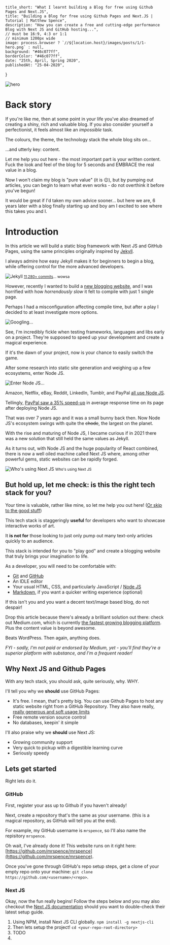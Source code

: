 
    title_short: "What I learnt building a Blog for free using Github Pages and Next.JS",
    title: "Building a Blog for free using Github Pages and Next.JS | Tutorial | Matthew Spence",
    description: "How you can create a free and cutting-edge performance Blog with Next JS and GitHub hosting...",
    // must be 16:9, 4:3 or 1:1
    // minimum 1200px wide
    image: process.browser ? `//${location.host}/images/posts/1/1-hero.png` : null,
    background: "#46c077ff",
    borderColor: "#46c077ff",
    date: "25th, April, Spring 2020",
    publishedAt: "25-04-2020",
}

<img src="/images/posts/1/1-hero.png" alt="hero" />

# Back story

If you're like me, then at some point in your life you've also dreamed of creating a shiny, rich and valuable blog.
If you also consider yourself a perfectionist, it feels almost like an *impossible* task.

The colours, the theme, the technology stack the whole blog sits on...

...and utterly key: content.

Let me help you out here - the most important part is your written content. Fuck the look and feel of the blog for 5 seconds and EMBRACE the real value in a blog.

Now I won't claim my blog is "pure value" (it is 😉), but by pumping out articles, you can begin to learn what even works - do not overthink it before you've begun!

It would be great if I'd taken my own advice sooner... but here we are, 6 years later with a blog finally starting up and boy am I excited to see where this takes you and I.


# Introduction

In this article we will build a static blog framework with Next JS and GitHub Pages, using the same principles originally inspired by [Jekyll](https://jekyllrb.com/).

I always admire how easy Jekyll makes it for beginners to begin a blog, while offering control for the more advanced developers.

<div className="text-center pt-4 pb-8">
    <img src="/images/posts/1/1-jekyll.png" alt="Jekyll" className="!mb-3 mx-auto rounded-lg" />
    <small className="italic opacity-90"><a target="_blank" href="https://github.com/jekyll/jekyll">11,280+ commits</a>... wowsa</small>
</div>

However, recently I wanted to build a [new blogging website](https://matt-spence.com), and I was horrified with how *horrendously slow* it felt to compile with just 1 single page.

Perhaps I had a misconfiguration affecting compile time, but after a play I decided to at least investigate more options.

<div className="text-center py-8">
    <img src="https://media.giphy.com/media/S8TsC0rUwf9xGA3Hx7/giphy.gif" alt="Googling..." className="mx-auto rounded-lg" />
</div>

See, I'm incredibly fickle when testing frameworks, languages and libs early on a project. They're supposed to speed up your development and create a magical experience.

If it's the dawn of your project, now is your chance to easily switch the game.

After some research into static site generation and weighing up a few ecosystems, enter Node JS.

<div className="text-center py-8">
    <img src="https://media.giphy.com/media/wHAqhMGRiXrufV5K86/giphy.gif" alt="Enter Node JS..." className="mx-auto rounded-lg" />
</div>

Amazon, Netflix, eBay, Reddit, LinkedIn, Tumblr, and PayPal [all use Node JS](https://www.similartech.com/technologies/nodejs).

Tellingly, [PayPal saw a 35% speed-up](https://medium.com/paypal-tech/node-js-at-paypal-4e2d1d08ce4f) in average response time on its page after deploying Node JS.

That was over 7 years ago and it was a small bunny back then. Now Node JS's ecosystem swings with quite the ~~chode~~, the largest on the planet.

With the rise and maturing of Node JS, I became curious if in 2021 there was a new solution that still held the same values as Jekyll.

As it turns out, with Node JS and the huge popularity of React combined, there is now a well oiled machine called Next JS where, among other powerful gems, static websites can be rapidly forged.

<div className="text-center py-8">
    <img src="/images/posts/1/1-whos-using-nextjs.png" alt="Who's using Next JS" className="!mb-2 mx-auto rounded-lg" />
    <small>Who's using Next JS</small>
</div>

## But hold up, let me check: is this the right tech stack for you?

Your time is valuable, rather like mine, so let me help you out here! ([Or skip to the good stuff](#why-next-js-and-github-pages))

This tech stack is staggeringly **useful** for developers who want to showcase interactive works of art.

It **is not for** those looking to just only pump out many text-only articles quickly to an audience.

This stack is intended for you to "play god" and create a blogging website that truly brings your imagination to life.

As a developer, you will need to be comfortable with:

- [Git](https://git-scm.com/) and [GitHub](https://github.com/)
- An IDLE editor
- Your usual HTML, CSS, and particularly JavaScript / [Node JS](https://nodejs.org/en/)
- [Markdown](https://www.markdownguide.org/getting-started/), if you want a quicker writing experience (optional)

If this isn't you and you want a decent text/image based blog, do not despair!

Drop this article because there's already a brilliant solution out there: check out
Medium.com, which is currently [the fastest growing blogging platform](https://medium.com/). Plus the content value is beyond awesome.

Beats WordPress. Then again, anything does.

*FYI - sadly, I'm not paid or endorsed by Medium, yet - you'll find they're a superior platform with substance, and I'm a frequent reader!*

## Why Next JS and Github Pages

With any tech stack, you should ask, quite seriously, why. WHY.

I'll tell you why we **should** use GitHub Pages:

- It's free. I mean, that's pretty big. You can use Github Pages to host any static website right from a GitHub Repository. They also have really, [really generous and soft usage limits](https://docs.github.com/en/pages/getting-started-with-github-pages/about-github-pages#usage-limits)
- Free remote version source control
- No databases, keepin' it simple

I'll also praise why we **should** use Next JS:

- Growing community support
- Very quick to pickup with a digestible learning curve
- Seriously speedy

## Lets get started

Right lets do it.

### GitHub

First, register your ass up to Github if you haven't already!

Next, create a repository that's the same as your username. (this is a magical repository, as GitHub will tell you at the end).

For example, my GitHub username is `mrspence`, so I'll also name the repisitory `mrspence`.

Oh wait, I've already done it! This website runs on it right here: [https://github.com/mrspence/mrspence](https://github.com/mrspence/mrspence).

Once you've gone through GitHub's repo setup steps, get a clone of your empty repo onto your machine: `git clone https://github.com/<username>/<repo>`.

### Next JS

Okay, now the fun really begins! Follow the steps below and you may also checkout the [Next JS documentation](https://nextjs.org) should you want to double-check their latest setup guide.

1. Using NPM, install Next JS CLI globally. `npm install -g nextjs-cli`
2. Then lets setup the project! `cd <your-repo-root-directory>`
3. TODO
4.


